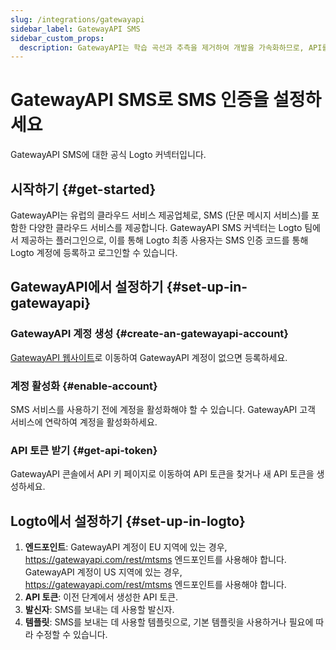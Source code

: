 ```yaml
---
slug: /integrations/gatewayapi
sidebar_label: GatewayAPI SMS
sidebar_custom_props:
  description: GatewayAPI는 학습 곡선과 추측을 제거하여 개발을 가속화하므로, API를 사용하여 즉시 구축할 수 있습니다.
---
```



# GatewayAPI SMS로 SMS 인증을 설정하세요

GatewayAPI SMS에 대한 공식 Logto 커넥터입니다.

<GuideTip />

## 시작하기 \{#get-started}

GatewayAPI는 유럽의 클라우드 서비스 제공업체로, SMS (단문 메시지 서비스)를 포함한 다양한 클라우드 서비스를 제공합니다. GatewayAPI SMS 커넥터는 Logto 팀에서 제공하는 플러그인으로, 이를 통해 Logto 최종 사용자는 SMS 인증 코드를 통해 Logto 계정에 등록하고 로그인할 수 있습니다.

## GatewayAPI에서 설정하기 \{#set-up-in-gatewayapi}

### GatewayAPI 계정 생성 \{#create-an-gatewayapi-account}

[GatewayAPI 웹사이트](https://www.gatewayapi.com/)로 이동하여 GatewayAPI 계정이 없으면 등록하세요.

### 계정 활성화 \{#enable-account}

SMS 서비스를 사용하기 전에 계정을 활성화해야 할 수 있습니다. GatewayAPI 고객 서비스에 연락하여 계정을 활성화하세요.

### API 토큰 받기 \{#get-api-token}

GatewayAPI 콘솔에서 API 키 페이지로 이동하여 API 토큰을 찾거나 새 API 토큰을 생성하세요.

## Logto에서 설정하기 \{#set-up-in-logto}

1. **엔드포인트**: GatewayAPI 계정이 EU 지역에 있는 경우, https://gatewayapi.com/rest/mtsms 엔드포인트를 사용해야 합니다. GatewayAPI 계정이 US 지역에 있는 경우, https://gatewayapi.com/rest/mtsms 엔드포인트를 사용해야 합니다.
2. **API 토큰**: 이전 단계에서 생성한 API 토큰.
3. **발신자**: SMS를 보내는 데 사용할 발신자.
4. **템플릿**: SMS를 보내는 데 사용할 템플릿으로, 기본 템플릿을 사용하거나 필요에 따라 수정할 수 있습니다.
